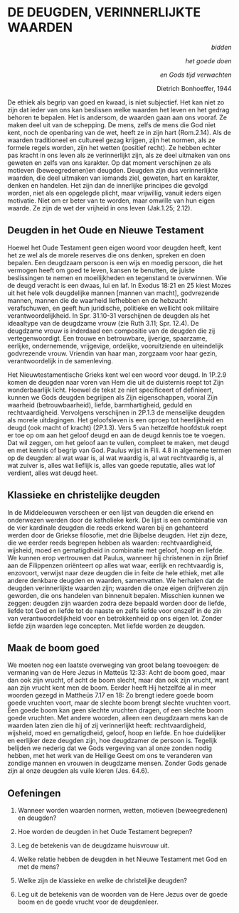 # DE DEUGDEN, VERINNERLIJKTE WAARDEN 


<p style='text-align: right;'>*bidden*</p> <p style='text-align: right;'>*het goede doen*</p> <p style='text-align: right;'>*en Gods tijd verwachten*</p> <p style='text-align: right;'> Dietrich Bonhoeffer, 1944</p>



De ethiek als begrip van goed en kwaad, is niet subjectief. Het kan niet zo zijn dat ieder van ons kan beslissen welke waarden het leven en het gedrag behoren te bepalen. Het is andersom, de waarden gaan aan ons vooraf. Ze maken deel uit van de schepping. De mens, zelfs de mens die God niet kent, noch de openbaring van de wet, heeft ze in zijn hart (Rom.2.14). Als de waarden traditioneel en cultureel gezag krijgen, zijn het normen, als ze formele regels worden, zijn het wetten (positief recht). Ze hebben echter pas kracht in ons leven als ze verinnerlijkt zijn, als ze deel uitmaken van ons geweten en zelfs van ons karakter. Op dat moment verschijnen ze als motieven (beweegredenen)en deugden. Deugden zijn dus verinnerlijkte waarden, die deel uitmaken van iemands ziel, geweten, hart en karakter, denken en handelen. Het zijn dan de innerlijke principes die gevolgd worden, niet  als een opgelegde plicht, maar vrijwillig, vanuit ieders eigen motivatie. Niet om er beter van te worden, maar omwille van hun eigen waarde. Ze zijn de wet der vrijheid in ons leven (Jak.1.25; 2.12).

## Deugden in het Oude en Nieuwe Testament 

Hoewel het Oude Testament geen eigen woord voor deugden heeft, kent het ze wel als de morele reserves die ons denken, spreken en doen bepalen. Een deugdzaam persoon is een wijs en moedig persoon, die  het vermogen heeft om goed te leven, kansen te benutten, de juiste beslissingen te nemen en moeilijkheden en tegenstand te overwinnen. Wie de deugd veracht is een dwaas, lui en laf. In Exodus 18:21 en 25 kiest Mozes uit het hele volk deugdelijke mannen [mannen van macht], godvrezende mannen, mannen die de waarheid liefhebben en de hebzucht verafschuwen, en geeft hun juridische, politieke en wellicht ook militaire verantwoordelijkheid. In Spr. 31.10-31 verschijnen de deugden als het ideaaltype van de deugdzame vrouw (zie Ruth 3.11; Spr. 12.4). De deugdzame vrouw is inderdaad een compositie van de deugden die zij vertegenwoordigt. Een trouwe en betrouwbare, ijverige, spaarzame, eerlijke, ondernemende, vrijgevige, ordelijke, vooruitziende en uiteindelijk godvrezende vrouw. Vriendin van haar man, zorgzaam voor haar gezin, verantwoordelijk in de samenleving. 

Het Nieuwtestamentische Grieks kent wel een woord voor deugd. In 1P.2.9 komen de deugden naar voren van Hem die uit de duisternis roept tot Zijn wonderbaarlijk licht. Hoewel de tekst ze niet specificeert of definieert, kunnen we Gods deugden begrijpen als Zijn eigenschappen, vooral Zijn waarheid (betrouwbaarheid), liefde, barmhartigheid, geduld en rechtvaardigheid. Vervolgens verschijnen in 2P.1.3 de menselijke deugden als morele uitdagingen. Het geloofsleven is een oproep tot heerlijkheid en deugd (ook macht of kracht) (2P.1.3). Vers 5 van hetzelfde hoofdstuk roept er toe op om aan het geloof deugd en aan de deugd kennis toe te voegen. Dat wil zeggen, om het geloof aan te vullen, compleet te maken, met deugd en met kennis of begrip van God.  Paulus wijst in Fili. 4.8 in algemene termen op de deugden: al wat waar is, al wat waardig is, al wat rechtvaardig is, al wat zuiver is, alles wat lieflijk is, alles van goede reputatie, alles wat lof verdient, alles wat deugd heet. 

## Klassieke en christelijke deugden 

In de Middeleeuwen verscheen er een lijst van deugden die erkend en onderwezen werden door de katholieke kerk. De lijst is een combinatie van de vier kardinale deugden die reeds erkend waren bij en gehanteerd werden door de Griekse filosofie, met drie Bijbelse deugden. Het zijn deze, die we eerder reeds begrepen hebben als waarden: rechtvaardigheid, wijsheid, moed en gematigdheid in combinatie met geloof, hoop en liefde. We kunnen erop vertrouwen dat Paulus, wanneer hij christenen in zijn Brief aan de Filippenzen oriënteert op alles wat waar, eerlijk en rechtvaardig is, enzovoort, verwijst naar deze deugden die in feite de hele ethiek, met alle andere denkbare deugden en waarden, samenvatten. We herhalen dat de deugden verinnerlijkte waarden zijn; waarden die onze eigen drijfveren zijn geworden, die ons handelen van binnenuit bepalen. Misschien kunnen we zeggen: deugden zijn waarden zodra deze bepaald worden door de liefde, liefde tot God en liefde tot de naaste en zelfs liefde voor onszelf in de zin van verantwoordelijkheid voor en betrokkenheid op ons eigen lot. Zonder liefde zijn waarden lege concepten. Met liefde worden ze deugden. 

## Maak de boom goed 

We moeten nog een laatste overweging van groot belang toevoegen: de vermaning van de Here Jezus in Matteüs 12:33: Acht de boom goed, maar dan ook zijn vrucht, of acht de boom slecht, maar dan ook zijn vrucht, want aan zijn vrucht kent men de boom. Eerder heeft Hij hetzelfde al in meer woorden gezegd in Mattheüs 7.17 en 18: Zo brengt iedere goede boom goede vruchten voort, maar de slechte boom brengt slechte vruchten voort. Een goede boom kan geen slechte vruchten dragen, of een slechte boom goede vruchten. Met andere woorden, alleen een deugdzaam mens kan de waarden laten zien die hij of zij verinnerlijkt heeft: rechtvaardigheid, wijsheid, moed en gematigdheid, geloof, hoop en liefde. En hoe duidelijker en eerlijker deze deugden zijn, hoe deugdzamer de persoon is. Tegelijk belijden we nederig dat we Gods vergeving van al onze zonden nodig hebben, met het werk van de Heilige Geest om ons te veranderen van zondige mannen en vrouwen in deugdzame mensen. Zonder Gods genade zijn al onze deugden als vuile kleren (Jes. 64.6). 

## Oefeningen
1. Wanneer worden waarden normen, wetten, motieven (beweegredenen) en deugden?

2. Hoe worden de deugden in het Oude Testament begrepen?

3. Leg de betekenis van de deugdzame huisvrouw uit.

4. Welke relatie hebben de deugden in het Nieuwe Testament met God en met de mens?

5. Welke zijn de klassieke en welke de christelijke deugden?

6. Leg uit de betekenis van de woorden van de Here Jezus over de goede boom en de goede vrucht voor de deugdenleer.



